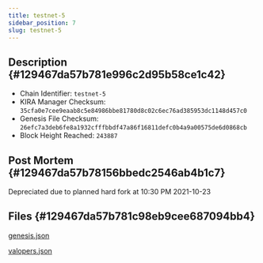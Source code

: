 ```yaml
---
title: testnet-5
sidebar_position: 7
slug: testnet-5
---
```





## Description {#129467da57b781e996c2d95b58ce1c42}

- Chain Identifier: `testnet-5`
- KIRA Manager Checksum: `35cfa0e7cee9eaab8c5e84986bbe81780d8c02c6ec76ad385953dc1148d457c0`
- Genesis File Checksum: `26efc7a3deb6fe8a1932cfffbbdf47a86f16811defc0b4a9a00575de6d0868cb`
- Block Height Reached: `243887`

## Post Mortem {#129467da57b78156bbedc2546ab4b1c7}


Depreciated due to planned hard fork at 10:30 PM 2021-10-23


## Files {#129467da57b781c98eb9cee687094bb4}


[genesis.json](https://prod-files-secure.s3.us-west-2.amazonaws.com/9b5bfc45-bdb5-4b46-80e6-aabe3cae64d0/a9831e94-76a1-4bb1-819e-16abca5ead3a/genesis.json?X-Amz-Algorithm=AWS4-HMAC-SHA256&X-Amz-Content-Sha256=UNSIGNED-PAYLOAD&X-Amz-Credential=ASIAZI2LB4665G4UEDJW%2F20250317%2Fus-west-2%2Fs3%2Faws4_request&X-Amz-Date=20250317T150130Z&X-Amz-Expires=3600&X-Amz-Security-Token=IQoJb3JpZ2luX2VjEO%2F%2F%2F%2F%2F%2F%2F%2F%2F%2F%2FwEaCXVzLXdlc3QtMiJHMEUCIH%2BCzeWQUPm%2Fz%2FRqHi3z47MpPeIAiYILHPoKLJQazdasAiEAwVGVqukAtinltw49G7CC7NaE0uzyDr1zumnIBJ0UiNkq%2FwMISBAAGgw2Mzc0MjMxODM4MDUiDGayXtH%2BT%2BeLotzbQircA68xnOnLce772Om9c3mKIBgkkjniZh8umXN5mCPVtHO9vVSbfUmRHBP5a3hzeI5cw1WA5fJdvY%2FqC5jjZobdcBOD%2Bq2rlENpS%2BuUNPhGz2QUl%2F0YLB4m1YjGJ%2FdjGU0RiKODiHWCeVCt5N%2FVR9S0Uj%2FzA7PU3wZC4tFShs%2F03kY0SRLda%2BT9%2FOmXmrR%2FfN2p%2F4pkUrRJZg8CkByn3CHxyKAzWxgoPPxQSemZR6vFccuKC40w87EDWa5o%2Fm2w800zVlN9C8qGbsCW479lRhg99DYtTxcpmGz7wRjbS29aVFLjV%2BXv2Igx2x1EFIlct3TZuw5LJn9QjBOlyX2lKUiL93Y8HY6H17exIt8XF5q1KMvgTCjoARBO65rgxad4yO%2BAA8Mb1HO5y4grM%2Fsydg8e0fdptKYbB1u3aXtm1Swaw8G6d%2Bb%2BlPQm08IPtFuTMugY4668uMVrUw8hSOGbSVmVa2e%2FQjdQWaHiBlwB21dLvyQGlXXUlsEGj79i96EZtSj%2BXVwiQym9d%2BHbAo7GgmUNYYc6nrw0zJrX%2BLAGTa2r2YDY%2F7HR0N1E0QkPZIQSM%2BdP0sQdNZIwOx4vM2bSKnQXJrpPoPJrIHp1pTUdPuyiLFhtA4tXaiiTjLZNP8Q1MKTp4L4GOqUByoivWP%2FoHrW9W4iagy9VRuTTEGG7%2BfenqZ9pAtzD3ne8JM696nQ9jH5aclUClkNoJpDnYsou1D4DqdDqJLe3h0Ss5JSJ7M%2F59iSnloj7OaHWiX8neSF7lRl%2BeVArP4PqF1VdApxDclSSb6YnxE6laboo5zGAoKgC4mq%2F%2BMqN3kSNubbxoAwwN6esJv1eZG0Oqf1Kdzgm%2B5A5wX4rpdMnZ%2B05LTiC&X-Amz-Signature=1a87cab0828b8e96daa9d2acf76be7672755978b8faf7ec9ecd49be30bb38fbb&X-Amz-SignedHeaders=host&x-id=GetObject)


[valopers.json](https://prod-files-secure.s3.us-west-2.amazonaws.com/9b5bfc45-bdb5-4b46-80e6-aabe3cae64d0/81d6c1cb-3115-47ab-81d9-14ae95543d6f/valopers.json?X-Amz-Algorithm=AWS4-HMAC-SHA256&X-Amz-Content-Sha256=UNSIGNED-PAYLOAD&X-Amz-Credential=ASIAZI2LB4665G4UEDJW%2F20250317%2Fus-west-2%2Fs3%2Faws4_request&X-Amz-Date=20250317T150130Z&X-Amz-Expires=3600&X-Amz-Security-Token=IQoJb3JpZ2luX2VjEO%2F%2F%2F%2F%2F%2F%2F%2F%2F%2F%2FwEaCXVzLXdlc3QtMiJHMEUCIH%2BCzeWQUPm%2Fz%2FRqHi3z47MpPeIAiYILHPoKLJQazdasAiEAwVGVqukAtinltw49G7CC7NaE0uzyDr1zumnIBJ0UiNkq%2FwMISBAAGgw2Mzc0MjMxODM4MDUiDGayXtH%2BT%2BeLotzbQircA68xnOnLce772Om9c3mKIBgkkjniZh8umXN5mCPVtHO9vVSbfUmRHBP5a3hzeI5cw1WA5fJdvY%2FqC5jjZobdcBOD%2Bq2rlENpS%2BuUNPhGz2QUl%2F0YLB4m1YjGJ%2FdjGU0RiKODiHWCeVCt5N%2FVR9S0Uj%2FzA7PU3wZC4tFShs%2F03kY0SRLda%2BT9%2FOmXmrR%2FfN2p%2F4pkUrRJZg8CkByn3CHxyKAzWxgoPPxQSemZR6vFccuKC40w87EDWa5o%2Fm2w800zVlN9C8qGbsCW479lRhg99DYtTxcpmGz7wRjbS29aVFLjV%2BXv2Igx2x1EFIlct3TZuw5LJn9QjBOlyX2lKUiL93Y8HY6H17exIt8XF5q1KMvgTCjoARBO65rgxad4yO%2BAA8Mb1HO5y4grM%2Fsydg8e0fdptKYbB1u3aXtm1Swaw8G6d%2Bb%2BlPQm08IPtFuTMugY4668uMVrUw8hSOGbSVmVa2e%2FQjdQWaHiBlwB21dLvyQGlXXUlsEGj79i96EZtSj%2BXVwiQym9d%2BHbAo7GgmUNYYc6nrw0zJrX%2BLAGTa2r2YDY%2F7HR0N1E0QkPZIQSM%2BdP0sQdNZIwOx4vM2bSKnQXJrpPoPJrIHp1pTUdPuyiLFhtA4tXaiiTjLZNP8Q1MKTp4L4GOqUByoivWP%2FoHrW9W4iagy9VRuTTEGG7%2BfenqZ9pAtzD3ne8JM696nQ9jH5aclUClkNoJpDnYsou1D4DqdDqJLe3h0Ss5JSJ7M%2F59iSnloj7OaHWiX8neSF7lRl%2BeVArP4PqF1VdApxDclSSb6YnxE6laboo5zGAoKgC4mq%2F%2BMqN3kSNubbxoAwwN6esJv1eZG0Oqf1Kdzgm%2B5A5wX4rpdMnZ%2B05LTiC&X-Amz-Signature=af95e8efb1386c4852fb0630bf54ed8684b2fff4a278293ea3f72a688f6330dd&X-Amz-SignedHeaders=host&x-id=GetObject)

